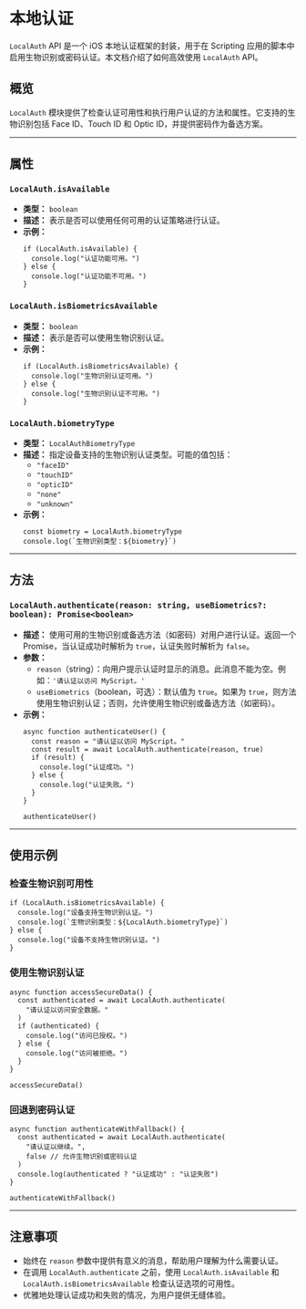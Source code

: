 # 本地认证 

`LocalAuth` API 是一个 iOS 本地认证框架的封装，用于在 Scripting 应用的脚本中启用生物识别或密码认证。本文档介绍了如何高效使用 `LocalAuth` API。

## 概览
`LocalAuth` 模块提供了检查认证可用性和执行用户认证的方法和属性。它支持的生物识别包括 Face ID、Touch ID 和 Optic ID，并提供密码作为备选方案。

---

## 属性

### `LocalAuth.isAvailable`
- **类型：** `boolean`
- **描述：** 表示是否可以使用任何可用的认证策略进行认证。
- **示例：**
  ```tsx
  if (LocalAuth.isAvailable) {
    console.log("认证功能可用。")
  } else {
    console.log("认证功能不可用。")
  }
  ```

### `LocalAuth.isBiometricsAvailable`
- **类型：** `boolean`
- **描述：** 表示是否可以使用生物识别认证。
- **示例：**
  ```tsx
  if (LocalAuth.isBiometricsAvailable) {
    console.log("生物识别认证可用。")
  } else {
    console.log("生物识别认证不可用。")
  }
  ```

### `LocalAuth.biometryType`
- **类型：** `LocalAuthBiometryType`
- **描述：** 指定设备支持的生物识别认证类型。可能的值包括：
  - `"faceID"`
  - `"touchID"`
  - `"opticID"`
  - `"none"`
  - `"unknown"`
- **示例：**
  ```tsx
  const biometry = LocalAuth.biometryType
  console.log(`生物识别类型：${biometry}`)
  ```

---

## 方法

### `LocalAuth.authenticate(reason: string, useBiometrics?: boolean): Promise<boolean>`
- **描述：** 使用可用的生物识别或备选方法（如密码）对用户进行认证。返回一个 Promise，当认证成功时解析为 `true`，认证失败时解析为 `false`。
- **参数：**
  - `reason`（string）：向用户提示认证时显示的消息。此消息不能为空。例如：`'请认证以访问 MyScript。'`
  - `useBiometrics`（boolean，可选）：默认值为 `true`。如果为 `true`，则方法使用生物识别认证；否则，允许使用生物识别或备选方法（如密码）。
- **示例：**
  ```tsx
  async function authenticateUser() {
    const reason = "请认证以访问 MyScript。"
    const result = await LocalAuth.authenticate(reason, true)
    if (result) {
      console.log("认证成功。")
    } else {
      console.log("认证失败。")
    }
  }

  authenticateUser()
  ```

---

## 使用示例

### 检查生物识别可用性
```tsx
if (LocalAuth.isBiometricsAvailable) {
  console.log("设备支持生物识别认证。")
  console.log(`生物识别类型：${LocalAuth.biometryType}`)
} else {
  console.log("设备不支持生物识别认证。")
}
```

### 使用生物识别认证
```tsx
async function accessSecureData() {
  const authenticated = await LocalAuth.authenticate(
    "请认证以访问安全数据。"
  )
  if (authenticated) {
    console.log("访问已授权。")
  } else {
    console.log("访问被拒绝。")
  }
}

accessSecureData()
```

### 回退到密码认证
```tsx
async function authenticateWithFallback() {
  const authenticated = await LocalAuth.authenticate(
    "请认证以继续。",
    false // 允许生物识别或密码认证
  )
  console.log(authenticated ? "认证成功" : "认证失败")
}

authenticateWithFallback()
```

---

## 注意事项
- 始终在 `reason` 参数中提供有意义的消息，帮助用户理解为什么需要认证。
- 在调用 `LocalAuth.authenticate` 之前，使用 `LocalAuth.isAvailable` 和 `LocalAuth.isBiometricsAvailable` 检查认证选项的可用性。
- 优雅地处理认证成功和失败的情况，为用户提供无缝体验。